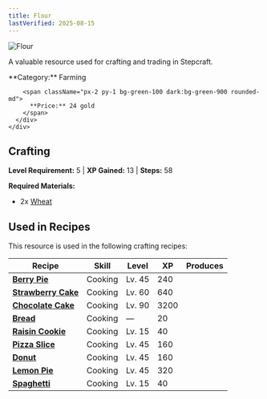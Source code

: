 ```yaml
---
title: Flour
lastVerified: 2025-08-15
---
```


<div className="flex items-start gap-6 mb-8">
  <div className="flex-shrink-0">
    <img src="/assets/resources/farming/flour.png" alt="Flour" className="w-24 h-24 border rounded-lg" />
  </div>
  <div className="flex-1">
    <div className="space-y-2">
      <p className="text-lg text-muted-foreground">A valuable resource used for crafting and trading in Stepcraft.</p>
      <div className="flex flex-wrap gap-4 text-sm">
        <span className="px-2 py-1 bg-blue-100 dark:bg-blue-900 rounded-md">
          **Category:** Farming
        </span>
        
        <span className="px-2 py-1 bg-green-100 dark:bg-green-900 rounded-md">
          **Price:** 24 gold
        </span>
      </div>
    </div>
  </div>
</div>

## Crafting
**Level Requirement:** 5 | **XP Gained:** 13 | **Steps:** 58


**Required Materials:**
- 2x [Wheat](/docs/resources/individual/wheat)


## Used in Recipes

This resource is used in the following crafting recipes:

| Recipe | Skill | Level | XP | Produces |
|--------|-------|-------|----|---------:|
| **[Berry Pie](#)** | Cooking | Lv. 45 | 240 |  |
| **[Strawberry Cake](#)** | Cooking | Lv. 60 | 640 |  |
| **[Chocolate Cake](#)** | Cooking | Lv. 90 | 3200 |  |
| **[Bread](#)** | Cooking | — | 20 |  |
| **[Raisin Cookie](#)** | Cooking | Lv. 15 | 40 |  |
| **[Pizza Slice](#)** | Cooking | Lv. 45 | 160 |  |
| **[Donut](#)** | Cooking | Lv. 45 | 160 |  |
| **[Lemon Pie](#)** | Cooking | Lv. 45 | 320 |  |
| **[Spaghetti](#)** | Cooking | Lv. 15 | 40 |  |
